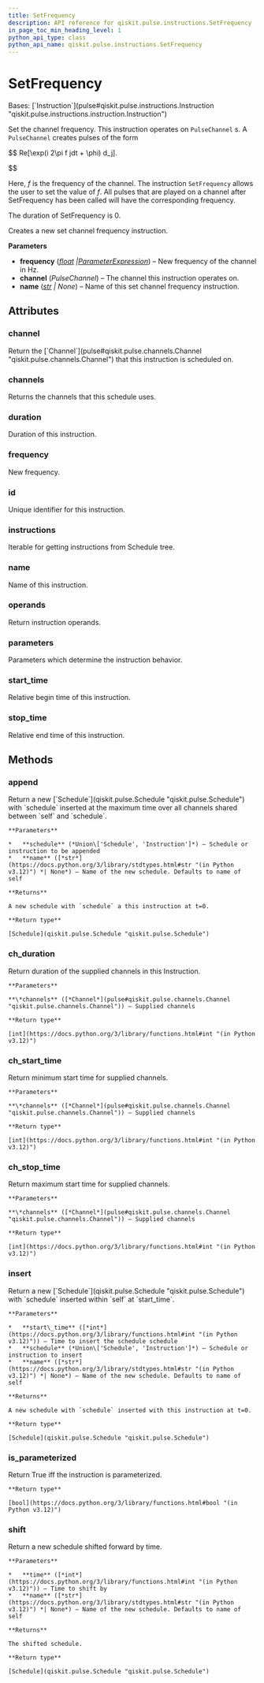 ```yaml
---
title: SetFrequency
description: API reference for qiskit.pulse.instructions.SetFrequency
in_page_toc_min_heading_level: 1
python_api_type: class
python_api_name: qiskit.pulse.instructions.SetFrequency
---
```


# SetFrequency

<Class id="qiskit.pulse.instructions.SetFrequency" isDedicatedPage={true} github="https://github.com/Qiskit/qiskit/tree/stable/1.1/qiskit/pulse/instructions/frequency.py#L24-L82" signature="qiskit.pulse.instructions.SetFrequency(frequency, channel, name=None)" modifiers="class">
  Bases: [`Instruction`](pulse#qiskit.pulse.instructions.Instruction "qiskit.pulse.instructions.instruction.Instruction")

  Set the channel frequency. This instruction operates on `PulseChannel` s. A `PulseChannel` creates pulses of the form

$$
Re[\exp(i 2\pi f jdt + \phi) d_j].


$$

  Here, $f$ is the frequency of the channel. The instruction `SetFrequency` allows the user to set the value of $f$. All pulses that are played on a channel after SetFrequency has been called will have the corresponding frequency.

  The duration of SetFrequency is 0.

  Creates a new set channel frequency instruction.

  **Parameters**

  *   **frequency** ([*float*](https://docs.python.org/3/library/functions.html#float "(in Python v3.12)")  *|*[*ParameterExpression*](qiskit.circuit.ParameterExpression "qiskit.circuit.parameterexpression.ParameterExpression")) – New frequency of the channel in Hz.
  *   **channel** (*PulseChannel*) – The channel this instruction operates on.
  *   **name** ([*str*](https://docs.python.org/3/library/stdtypes.html#str "(in Python v3.12)") *| None*) – Name of this set channel frequency instruction.

  ## Attributes

  ### channel

  <Attribute id="qiskit.pulse.instructions.SetFrequency.channel">
    Return the [`Channel`](pulse#qiskit.pulse.channels.Channel "qiskit.pulse.channels.Channel") that this instruction is scheduled on.
  </Attribute>

  ### channels

  <Attribute id="qiskit.pulse.instructions.SetFrequency.channels">
    Returns the channels that this schedule uses.
  </Attribute>

  ### duration

  <Attribute id="qiskit.pulse.instructions.SetFrequency.duration">
    Duration of this instruction.
  </Attribute>

  ### frequency

  <Attribute id="qiskit.pulse.instructions.SetFrequency.frequency">
    New frequency.
  </Attribute>

  ### id

  <Attribute id="qiskit.pulse.instructions.SetFrequency.id">
    Unique identifier for this instruction.
  </Attribute>

  ### instructions

  <Attribute id="qiskit.pulse.instructions.SetFrequency.instructions">
    Iterable for getting instructions from Schedule tree.
  </Attribute>

  ### name

  <Attribute id="qiskit.pulse.instructions.SetFrequency.name">
    Name of this instruction.
  </Attribute>

  ### operands

  <Attribute id="qiskit.pulse.instructions.SetFrequency.operands">
    Return instruction operands.
  </Attribute>

  ### parameters

  <Attribute id="qiskit.pulse.instructions.SetFrequency.parameters">
    Parameters which determine the instruction behavior.
  </Attribute>

  ### start\_time

  <Attribute id="qiskit.pulse.instructions.SetFrequency.start_time">
    Relative begin time of this instruction.
  </Attribute>

  ### stop\_time

  <Attribute id="qiskit.pulse.instructions.SetFrequency.stop_time">
    Relative end time of this instruction.
  </Attribute>

  ## Methods

  ### append

  <Function id="qiskit.pulse.instructions.SetFrequency.append" github="https://github.com/Qiskit/qiskit/tree/stable/1.1/qiskit/pulse/instructions/instruction.py#L185-L198" signature="append(schedule, name=None)">
    Return a new [`Schedule`](qiskit.pulse.Schedule "qiskit.pulse.Schedule") with `schedule` inserted at the maximum time over all channels shared between `self` and `schedule`.

    **Parameters**

    *   **schedule** (*Union\['Schedule', 'Instruction']*) – Schedule or instruction to be appended
    *   **name** ([*str*](https://docs.python.org/3/library/stdtypes.html#str "(in Python v3.12)") *| None*) – Name of the new schedule. Defaults to name of self

    **Returns**

    A new schedule with `schedule` a this instruction at t=0.

    **Return type**

    [Schedule](qiskit.pulse.Schedule "qiskit.pulse.Schedule")
  </Function>

  ### ch\_duration

  <Function id="qiskit.pulse.instructions.SetFrequency.ch_duration" github="https://github.com/Qiskit/qiskit/tree/stable/1.1/qiskit/pulse/instructions/instruction.py#L112-L118" signature="ch_duration(*channels)">
    Return duration of the supplied channels in this Instruction.

    **Parameters**

    **\*channels** ([*Channel*](pulse#qiskit.pulse.channels.Channel "qiskit.pulse.channels.Channel")) – Supplied channels

    **Return type**

    [int](https://docs.python.org/3/library/functions.html#int "(in Python v3.12)")
  </Function>

  ### ch\_start\_time

  <Function id="qiskit.pulse.instructions.SetFrequency.ch_start_time" github="https://github.com/Qiskit/qiskit/tree/stable/1.1/qiskit/pulse/instructions/instruction.py#L120-L127" signature="ch_start_time(*channels)">
    Return minimum start time for supplied channels.

    **Parameters**

    **\*channels** ([*Channel*](pulse#qiskit.pulse.channels.Channel "qiskit.pulse.channels.Channel")) – Supplied channels

    **Return type**

    [int](https://docs.python.org/3/library/functions.html#int "(in Python v3.12)")
  </Function>

  ### ch\_stop\_time

  <Function id="qiskit.pulse.instructions.SetFrequency.ch_stop_time" github="https://github.com/Qiskit/qiskit/tree/stable/1.1/qiskit/pulse/instructions/instruction.py#L129-L137" signature="ch_stop_time(*channels)">
    Return maximum start time for supplied channels.

    **Parameters**

    **\*channels** ([*Channel*](pulse#qiskit.pulse.channels.Channel "qiskit.pulse.channels.Channel")) – Supplied channels

    **Return type**

    [int](https://docs.python.org/3/library/functions.html#int "(in Python v3.12)")
  </Function>

  ### insert

  <Function id="qiskit.pulse.instructions.SetFrequency.insert" github="https://github.com/Qiskit/qiskit/tree/stable/1.1/qiskit/pulse/instructions/instruction.py#L167-L183" signature="insert(start_time, schedule, name=None)">
    Return a new [`Schedule`](qiskit.pulse.Schedule "qiskit.pulse.Schedule") with `schedule` inserted within `self` at `start_time`.

    **Parameters**

    *   **start\_time** ([*int*](https://docs.python.org/3/library/functions.html#int "(in Python v3.12)")) – Time to insert the schedule schedule
    *   **schedule** (*Union\['Schedule', 'Instruction']*) – Schedule or instruction to insert
    *   **name** ([*str*](https://docs.python.org/3/library/stdtypes.html#str "(in Python v3.12)") *| None*) – Name of the new schedule. Defaults to name of self

    **Returns**

    A new schedule with `schedule` inserted with this instruction at t=0.

    **Return type**

    [Schedule](qiskit.pulse.Schedule "qiskit.pulse.Schedule")
  </Function>

  ### is\_parameterized

  <Function id="qiskit.pulse.instructions.SetFrequency.is_parameterized" github="https://github.com/Qiskit/qiskit/tree/stable/1.1/qiskit/pulse/instructions/instruction.py#L219-L221" signature="is_parameterized()">
    Return True iff the instruction is parameterized.

    **Return type**

    [bool](https://docs.python.org/3/library/functions.html#bool "(in Python v3.12)")
  </Function>

  ### shift

  <Function id="qiskit.pulse.instructions.SetFrequency.shift" github="https://github.com/Qiskit/qiskit/tree/stable/1.1/qiskit/pulse/instructions/instruction.py#L151-L165" signature="shift(time, name=None)">
    Return a new schedule shifted forward by time.

    **Parameters**

    *   **time** ([*int*](https://docs.python.org/3/library/functions.html#int "(in Python v3.12)")) – Time to shift by
    *   **name** ([*str*](https://docs.python.org/3/library/stdtypes.html#str "(in Python v3.12)") *| None*) – Name of the new schedule. Defaults to name of self

    **Returns**

    The shifted schedule.

    **Return type**

    [Schedule](qiskit.pulse.Schedule "qiskit.pulse.Schedule")
  </Function>
</Class>

